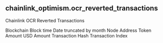 ## chainlink_optimism.ocr_reverted_transactions 
Chainlink OCR Reverted Transactions


<ParamField path="blockchain">
Blockchain
</ParamField>
<ParamField path="block_time">
Block time
</ParamField>
<ParamField path="date_month">
Date truncated by month
</ParamField>
<ParamField path="node_address">
Node Address
</ParamField>
<ParamField path="token_amount">
Token Amount
</ParamField>
<ParamField path="usd_amount">
USD Amount
</ParamField>
<ParamField path="tx_hash">
Transaction Hash
</ParamField>
<ParamField path="tx_index">
Transaction Index
</ParamField>
